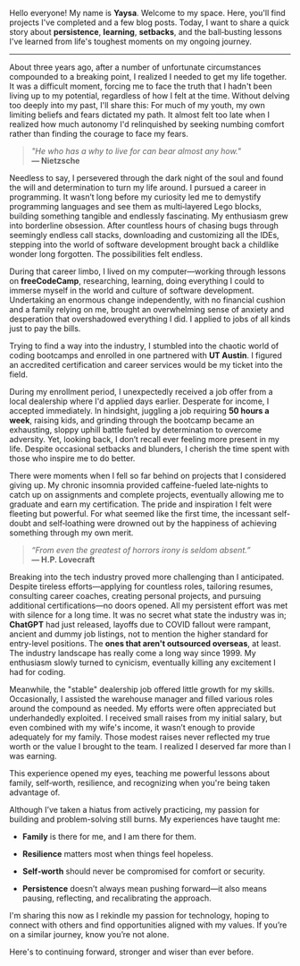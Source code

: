 Hello everyone! My name is **Yaysa**. Welcome to my space. Here, you'll find projects I've completed and a few blog posts. Today, I want to share a quick story about **persistence**, **learning**, **setbacks**, and the ball‑busting lessons I've learned from life's toughest moments on my ongoing journey.

---

About three years ago, after a number of unfortunate circumstances compounded to a breaking point, I realized I needed to get my life together. It was a difficult moment, forcing me to face the truth that I hadn't been living up to my potential, regardless of how I felt at the time. Without delving too deeply into my past, I'll share this: For much of my youth, my own limiting beliefs and fears dictated my path. It almost felt too late when I realized how much autonomy I'd relinquished by seeking numbing comfort rather than finding the courage to face my fears.

> _"He who has a why to live for can bear almost any how."_  
> **— Nietzsche**

Needless to say, I persevered through the dark night of the soul and found the will and determination to turn my life around. I pursued a career in programming. It wasn’t long before my curiosity led me to demystify programming languages and see them as multi‑layered Lego blocks, building something tangible and endlessly fascinating. My enthusiasm grew into borderline obsession. After countless hours of chasing bugs through seemingly endless call stacks, downloading and customizing all the IDEs, stepping into the world of software development brought back a childlike wonder long forgotten. The possibilities felt endless.

During that career limbo, I lived on my computer—working through lessons on **freeCodeCamp**, researching, learning, doing everything I could to immerse myself in the world and culture of software development. Undertaking an enormous change independently, with no financial cushion and a family relying on me, brought an overwhelming sense of anxiety and desperation that overshadowed everything I did. I applied to jobs of all kinds just to pay the bills.

Trying to find a way into the industry, I stumbled into the chaotic world of coding bootcamps and enrolled in one partnered with **UT Austin**. I figured an accredited certification and career services would be my ticket into the field.

During my enrollment period, I unexpectedly received a job offer from a local dealership where I'd applied days earlier. Desperate for income, I accepted immediately. In hindsight, juggling a job requiring **50 hours a week**, raising kids, and grinding through the bootcamp became an exhausting, sloppy uphill battle fueled by determination to overcome adversity. Yet, looking back, I don’t recall ever feeling more present in my life. Despite occasional setbacks and blunders, I cherish the time spent with those who inspire me to do better.

There were moments when I fell so far behind on projects that I considered giving up. My chronic insomnia provided caffeine-fueled late‑nights to catch up on assignments and complete projects, eventually allowing me to graduate and earn my certification. The pride and inspiration I felt were fleeting but powerful. For what seemed like the first time, the incessant self-doubt and self‑loathing were drowned out by the happiness of achieving something through my own merit.

> _“From even the greatest of horrors irony is seldom absent.”_  
> **— H.P. Lovecraft**

Breaking into the tech industry proved more challenging than I anticipated. Despite tireless efforts—applying for countless roles, tailoring resumes, consulting career coaches, creating personal projects, and pursuing additional certifications—no doors opened. All my persistent effort was met with silence for a long time. It was no secret what state the industry was in; **ChatGPT** had just released, layoffs due to COVID fallout were rampant, ancient and dummy job listings, not to mention the higher standard for entry-level positions. The **ones that aren't outsourced overseas**, at least. The industry landscape has really come a long way since 1999. My enthusiasm slowly turned to cynicism, eventually killing any excitement I had for coding.

Meanwhile, the "stable" dealership job offered little growth for my skills. Occasionally, I assisted the warehouse manager and filled various roles around the compound as needed. My efforts were often appreciated but underhandedly exploited. I received small raises from my initial salary, but even combined with my wife's income, it wasn’t enough to provide adequately for my family. Those modest raises never reflected my true worth or the value I brought to the team. I realized I deserved far more than I was earning.

This experience opened my eyes, teaching me powerful lessons about family, self‑worth, resilience, and recognizing when you're being taken advantage of.

Although I’ve taken a hiatus from actively practicing, my passion for building and problem-solving still burns. My experiences have taught me:

- **Family** is there for me, and I am there for them.
    
- **Resilience** matters most when things feel hopeless.
    
- **Self‑worth** should never be compromised for comfort or security.
    
- **Persistence** doesn’t always mean pushing forward—it also means pausing, reflecting, and recalibrating the approach.
    

I'm sharing this now as I rekindle my passion for technology, hoping to connect with others and find opportunities aligned with my values. If you’re on a similar journey, know you’re not alone.

Here's to continuing forward, stronger and wiser than ever before.
